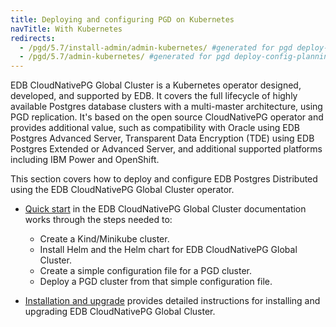 ```yaml
---
title: Deploying and configuring PGD on Kubernetes
navTitle: With Kubernetes
redirects:
  - /pgd/5.7/install-admin/admin-kubernetes/ #generated for pgd deploy-config-planning reorg 
  - /pgd/5.7/admin-kubernetes/ #generated for pgd deploy-config-planning reorg 
---
```


EDB CloudNativePG Global Cluster is a Kubernetes operator designed, developed, and supported by EDB. It covers the full lifecycle of highly available Postgres database clusters with a multi-master architecture, using PGD replication. It's based on the open source CloudNativePG operator and provides additional value, such as compatibility with Oracle using EDB Postgres Advanced Server, Transparent Data Encryption (TDE) using EDB Postgres Extended or Advanced Server, and additional supported platforms including IBM Power and OpenShift.

This section covers how to deploy and configure EDB Postgres Distributed using the EDB CloudNativePG Global Cluster operator.

* [Quick start](/postgres_distributed_for_kubernetes/latest/quickstart) in the EDB CloudNativePG Global Cluster documentation works through the steps needed to:
  * Create a Kind/Minikube cluster.
  * Install Helm and the Helm chart for EDB CloudNativePG Global Cluster.
  * Create a simple configuration file for a PGD cluster.
  * Deploy a PGD cluster from that simple configuration file.

* [Installation and upgrade](/postgres_distributed_for_kubernetes/latest/installation_upgrade) provides detailed instructions for installing and upgrading EDB CloudNativePG Global Cluster.
